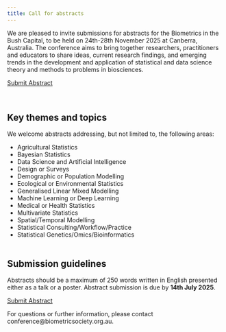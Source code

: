 ```yaml
---
title: Call for abstracts
---
```


We are pleased to invite submissions for abstracts for the Biometrics in the Bush Capital, to be held on 24th-28th November 2025 at Canberra, Australia. The conference aims to bring together researchers, practitioners and educators to share ideas, current research findings, and emerging trends in the development and application of statistical and data science theory and methods to problems in biosciences. 


<div class="button-wrapper-cta">
  <a class="button-cta cta-button" href="https://forms.gle/3v5BtosfjP3335Nc9">Submit Abstract</a>
</div>

<br>

## Key themes and topics

We welcome abstracts addressing, but not limited to, the following areas:

-  Agricultural Statistics
-  Bayesian Statistics
-  Data Science and Artificial Intelligence
-  Design or Surveys
-  Demographic or Population Modelling
-  Ecological or Environmental Statistics
-  Generalised Linear Mixed Modelling
-  Machine Learning or Deep Learning
-  Medical or Health Statistics
-  Multivariate Statistics
-  Spatial/Temporal Modelling
-  Statistical Consulting/Workflow/Practice
-  Statistical Genetics/Omics/Bioinformatics<br><br>

## Submission guidelines

Abstracts should be a maximum of 250 words written in English presented either as a talk or a poster. Abstract submission is due by **14th July 2025**.

<div class="button-wrapper-cta">
  <a class="button-cta cta-button" href="https://forms.gle/3v5BtosfjP3335Nc9">Submit Abstract</a>
</div>

For questions or further information, please contact conference@biometricsociety.org.au.
